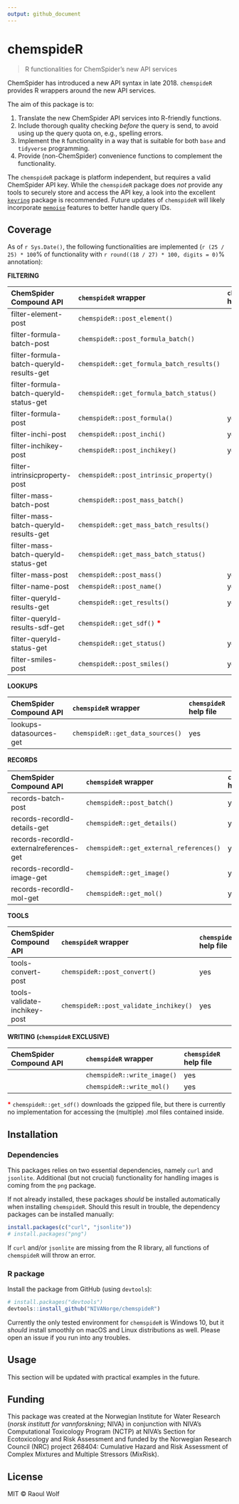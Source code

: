 ```yaml
---
output: github_document
---
```


<!-- README.md is generated from README.Rmd. Please edit that file -->

# chemspideR

> R functionalities for ChemSpider's new API services

ChemSpider has introduced a new API syntax in late 2018. `chemspideR` provides R wrappers around the new API services. 

The aim of this package is to:

1) Translate the new ChemSpider API services into R-friendly functions.
2) Include thorough quality checking *before* the query is send, to avoid using up the query quota on, e.g., spelling errors.
3) Implement the `R` functionality in a way that is suitable for both `base` and `tidyverse` programming.
4) Provide (non-ChemSpider) convenience functions to complement the functionality.

The `chemspideR` package is platform independent, but requires a valid ChemSpider API key. While the `chemspideR` package does *not* provide any tools to securely store and access the API key, a look into the excellent [`keyring`](https://github.com/r-lib/keyring) package is recommended. Future updates of `chemspideR` will likely incorporate [`memoise`](https://github.com/r-lib/memoise) features to better handle query IDs.

## Coverage

As of `r Sys.Date()`, the following functionalities are implemented (`r (25 / 25) * 100`% of functionality with `r round((18 / 27) * 100, digits = 0)`% annotation):

**FILTERING**

|ChemSpider Compound API|`chemspideR` wrapper|`chemspideR` help file|
|:---------------------------------------|:----------------------------------------|:-------------------------|
|filter-element-post|`chemspideR::post_element()`||
|filter-formula-batch-post|`chemspideR::post_formula_batch()`||
|filter-formula-batch-queryId-results-get|`chemspideR::get_formula_batch_results()`||
|filter-formula-batch-queryId-status-get|`chemspideR::get_formula_batch_status()`||
|filter-formula-post|`chemspideR::post_formula()`|yes|
|filter-inchi-post|`chemspideR::post_inchi()`|yes|
|filter-inchikey-post|`chemspideR::post_inchikey()`|yes|
|filter-intrinsicproperty-post|`chemspideR::post_intrinsic_property()`||
|filter-mass-batch-post|`chemspideR::post_mass_batch()`||
|filter-mass-batch-queryId-results-get|`chemspideR::get_mass_batch_results()`||
|filter-mass-batch-queryId-status-get|`chemspideR::get_mass_batch_status()`||
|filter-mass-post|`chemspideR::post_mass()`|yes|
|filter-name-post|`chemspideR::post_name()`|yes|
|filter-queryId-results-get|`chemspideR::get_results()`|yes|
|filter-queryId-results-sdf-get|`chemspideR::get_sdf()` <span style="color:red">**\***</span>||
|filter-queryId-status-get|`chemspideR::get_status()`|yes|
|filter-smiles-post|`chemspideR::post_smiles()`|yes|

**LOOKUPS**

|ChemSpider Compound API|`chemspideR` wrapper|`chemspideR` help file|
|:---------------------------------------|:----------------------------------------|:-------------------------|
|lookups-datasources-get|`chemspideR::get_data_sources()`|yes|

**RECORDS**

|ChemSpider Compound API|`chemspideR` wrapper|`chemspideR` help file|
|:---------------------------------------|:----------------------------------------|:-------------------------|
|records-batch-post|`chemspideR::post_batch()`|yes|
|records-recordId-details-get|`chemspideR::get_details()`|yes|
|records-recordId-externalreferences-get|`chemspideR::get_external_references()`|yes|
|records-recordId-image-get|`chemspideR::get_image()`|yes|
|records-recordId-mol-get|`chemspideR::get_mol()`|yes|

**TOOLS**

|ChemSpider Compound API|`chemspideR` wrapper|`chemspideR` help file|
|:---------------------------------------|:----------------------------------------|:-------------------------|
|tools-convert-post|`chemspideR::post_convert()`|yes|
|tools-validate-inchikey-post|`chemspideR::post_validate_inchikey()`|yes|

**WRITING (`chemspideR` EXCLUSIVE)**

|ChemSpider Compound API|`chemspideR` wrapper|`chemspideR` help file|
|:---------------------------------------|:----------------------------------------|:-------------------------|
||`chemspideR::write_image()`|yes|
||`chemspideR::write_mol()`|yes|

<span style="color:red">**\***</span> `chemspideR::get_sdf()` downloads the gzipped file, but there is currently no implementation for accessing the (multiple) .mol files contained inside.

## Installation

### Dependencies

This packages relies on two essential dependencies, namely `curl` and `jsonlite`. Additional (but not crucial) functionality for handling images is coming from the `png` package.

If not already installed, these packages *should* be installed automatically when installing `chemspideR`. Should this result in trouble, the dependency packages can be installed manually:

```r
install.packages(c("curl", "jsonlite"))
# install.packages("png")
```

If `curl` and/or `jsonlite` are missing from the R library, all functions of `chemspideR` will throw an error.

### R package

Install the package from GitHub (using `devtools`):

```r
# install.packages("devtools")
devtools::install_github("NIVANorge/chemspideR")
```

Currently the only tested environment for `chemspideR` is Windows 10, but it *should* install smoothly on macOS and Linux distributions as well. Please open an issue if you run into any troubles. 

## Usage

This section will be updated with practical examples in the future.

## Funding

This package was created at the Norwegian Institute for Water Research (*norsk institutt for vannforskning*; NIVA) in conjunction with NIVA's Computational Toxicology Program (NCTP) at NIVA's Section for Ecotoxicology and Risk Assessment and funded by the Norwegian Research Council (NRC) project 268404: Cumulative Hazard and Risk Assessment of Complex Mixtures and Multiple Stressors (MixRisk).

## License

MIT © Raoul Wolf

